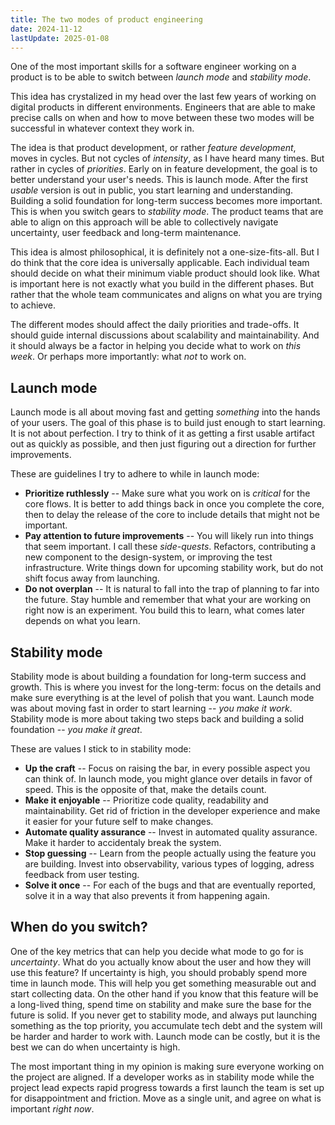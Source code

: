```yaml
---
title: The two modes of product engineering
date: 2024-11-12
lastUpdate: 2025-01-08
---
```


One of the most important skills for a software engineer working on a product is
to be able to switch between _launch mode_ and _stability mode_.

This idea has crystalized in my head over the last few years of working on
digital products in different environments. Engineers that are able to make
precise calls on when and how to move between these two modes will be successful
in whatever context they work in.

The idea is that product development, or rather _feature development_, moves in
cycles. But not cycles of _intensity_, as I have heard many times. But rather in
cycles of _priorities_. Early on in feature development, the goal is to better
understand your user's needs. This is launch mode. After the first _usable_
version is out in public, you start learning and understanding. Building a solid
foundation for long-term success becomes more important. This is when you switch
gears to _stability mode_. The product teams that are able to align on this
approach will be able to collectively navigate uncertainty, user feedback and
long-term maintenance.

This idea is almost philosophical, it is definitely not a one-size-fits-all. But
I do think that the core idea is universally applicable. Each individual team
should decide on what their minimum viable product should look like. What is
important here is not exactly what you build in the different phases. But rather
that the whole team communicates and aligns on what you are trying to achieve.

The different modes should affect the daily priorities and trade-offs. It should
guide internal discussions about scalability and maintainability. And it should
always be a factor in helping you decide what to work on _this week_. Or perhaps
more importantly: what _not_ to work on.

## Launch mode

Launch mode is all about moving fast and getting _something_ into the hands of
your users. The goal of this phase is to build just enough to start learning. It
is not about perfection. I try to think of it as getting a first usable artifact
out as quickly as possible, and then just figuring out a direction for further
improvements.

These are guidelines I try to adhere to while in launch mode:

-   **Prioritize ruthlessly** -- Make sure what you work on is _critical_ for
    the core flows. It is better to add things back in once you complete the
    core, then to delay the release of the core to include details that might
    not be important.
-   **Pay attention to future improvements** -- You will likely run into things
    that seem important. I call these _side-quests_. Refactors, contributing a
    new component to the design-system, or improving the test infrastructure.
    Write things down for upcoming stability work, but do not shift focus away
    from launching.
-   **Do not overplan** -- It is natural to fall into the trap of planning to
    far into the future. Stay humble and remember that what your are working on
    right now is an experiment. You build this to learn, what comes later
    depends on what you learn.

## Stability mode

Stability mode is about building a foundation for long-term success and growth.
This is where you invest for the long-term: focus on the details and make sure
everything is at the level of polish that you want. Launch mode was about moving
fast in order to start learning -- _you make it work_. Stability mode is more
about taking two steps back and building a solid foundation -- _you make it
great_.

These are values I stick to in stability mode:

-   **Up the craft** -- Focus on raising the bar, in every possible aspect you
    can think of. In launch mode, you might glance over details in favor of
    speed. This is the opposite of that, make the details count.
-   **Make it enjoyable** -- Prioritize code quality, readability and
    maintainability. Get rid of friction in the developer experience and make it
    easier for your future self to make changes.
-   **Automate quality assurance** -- Invest in automated quality assurance.
    Make it harder to accidentaly break the system.
-   **Stop guessing** -- Learn from the people actually using the feature you
    are building. Invest into observability, various types of logging, adress
    feedback from user testing.
-   **Solve it once** -- For each of the bugs and that are eventually reported,
    solve it in a way that also prevents it from happening again.

## When do you switch?

One of the key metrics that can help you decide what mode to go for is
_uncertainty_. What do you actually know about the user and how they will use
this feature? If uncertainty is high, you should probably spend more time in
launch mode. This will help you get something measurable out and start
collecting data. On the other hand if you know that this feature will be a
long-lived thing, spend time on stability and make sure the base for the future
is solid. If you never get to stability mode, and always put launching something
as the top priority, you accumulate tech debt and the system will be harder and
harder to work with. Launch mode can be costly, but it is the best we can do
when uncertainty is high.

The most important thing in my opinion is making sure everyone working on the
project are aligned. If a developer works as in stability mode while the project
lead expects rapid progress towards a first launch the team is set up for
disappointment and friction. Move as a single unit, and agree on what is
important _right now_.
